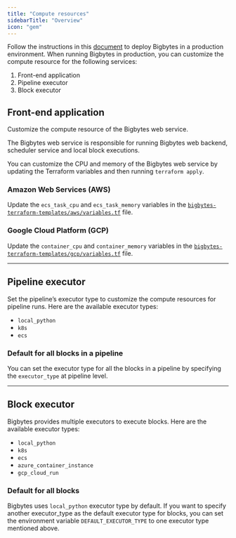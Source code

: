 ```yaml
---
title: "Compute resources"
sidebarTitle: "Overview"
icon: "gem"
---
```



<ProBanner
  source="compute-resources"
  description="Bigbytes Pro will automatically scale your workloads to handle any volume of pipeline runs, while optimizing resource utilization and minimizing costs."
/>

Follow the instructions in this [document](/production/deploying-to-cloud/using-terraform) to deploy
Bigbytes in a production environment. When running Bigbytes in production,
you can customize the compute resource for the following services:

1. Front-end application
1. Pipeline executor
1. Block executor

## Front-end application

Customize the compute resource of the Bigbytes web service.

The Bigbytes web service is responsible for running Bigbytes web backend, scheduler service
and local block executions.

You can customize the CPU and memory of the Bigbytes web
service by updating the Terraform variables and then running `terraform apply`.

### Amazon Web Services (AWS)

Update the `ecs_task_cpu` and `ecs_task_memory` variables in the
[`bigbytes-terraform-templates/aws/variables.tf`](https://github.com/digitranslab/bigbytes-terraform-templates/blob/master/aws/variables.tf)
file.

### Google Cloud Platform (GCP)

Update the `container_cpu` and `container_memory` variables in the
[`bigbytes-terraform-templates/gcp/variables.tf`](https://github.com/digitranslab/bigbytes-terraform-templates/blob/master/gcp/variables.tf)
file.

---

## Pipeline executor

Set the pipeline’s executor type to customize the compute resources for pipeline runs.
Here are the available executor types:

* `local_python`
* `k8s`
* `ecs`

### Default for all blocks in a pipeline

You can set the executor type for all the blocks in a pipeline by specifying the `executor_type` at pipeline level.

---

## Block executor

Bigbytes provides multiple executors to execute blocks.
Here are the available executor types:

* `local_python`
* `k8s`
* `ecs`
* `azure_container_instance`
* `gcp_cloud_run`

### Default for all blocks

Bigbytes uses `local_python` executor type by default. If you want to specify another executor_type as the default executor type for blocks,
you can set the environment variable `DEFAULT_EXECUTOR_TYPE` to one executor type mentioned above.
